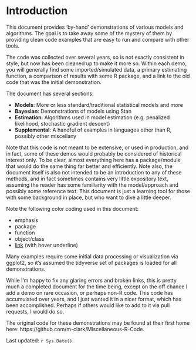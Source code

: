 # Introduction

This document provides 'by-hand' demonstrations of various models and
algorithms. The goal is to take away some of the mystery of them by providing
clean code examples that are easy to run and compare with other tools.

The code was collected over several years, so is not exactly consistent in
style, but now has been cleaned up to make it more so. Within each demo, you
will generally find some imported/simulated data, a primary estimating function,
a comparison of results with some R package, and a link to the old code that was
the initial demonstration.

The document has several sections:

- **Models**: More or less standard/traditional statistical models and more
- **Bayesian**: Demonstrations of models using Stan
- **Estimation**: Algorithms used in model estimation (e.g. penalized likelihood, stochastic gradient descent)
- **Supplemental**: A handful of examples in languages other than R, possibly other miscellany

Note that this code is not meant to be extensive, or used in production, and in
fact, some of these demos would probably be considered of historical interest
only.  To be clear, almost everything here has a package/module that would do
the same thing far better and efficiently.  Note also, the document itself is
also not intended to be an introduction to any of these methods, and in fact
sometimes contains very little expository text, assuming the reader has some
familiarity with the model/approach and possibly some reference text. This
document is just a learning tool for those with some background in place, but
who want to dive a little deeper.


Note the following color coding used in this document:

- <span class="emph">emphasis</span>
- <span class="pack">package</span>
- <span class="func">function</span>
- <span class="objclass">object/class</span>
- [link]() (with hover underline)


Many examples require some initial data processing or visualization via <span class="pack" style = "">ggplot2</span>, so it's assumed the <span class="pack" style = "">tidyverse</span> set of packages is loaded for all demonstrations.

While I'm happy to fix any glaring errors and broken links, this is pretty much a completed document for the time being, except on the off chance I add a demo on rare occasion, or perhaps non-R code. This code has accumulated over years, and I just wanted it in a nicer format, which has been accomplished.  Perhaps if others would like to add to it via pull requests, I would do so.



The original code for these demonstrations may be found at their first home here: https://github.com/m-clark/Miscellaneous-R-Code.


Last updated: `r Sys.Date()`.